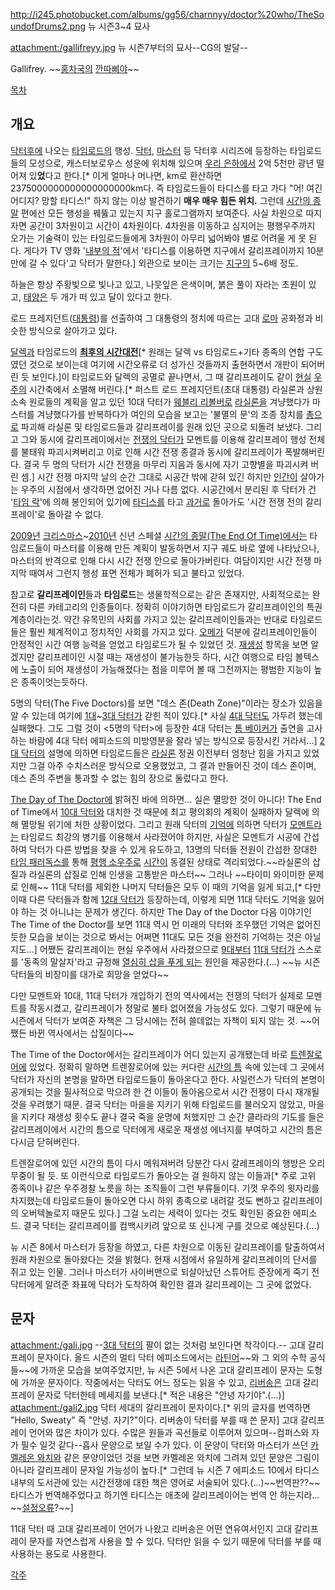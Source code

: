 http://i245.photobucket.com/albums/gg56/charnnyy/doctor%20who/TheSoundofDrums2.png
뉴 시즌3~4 묘사

attachment:/gallifreyy.jpg
뉴 시즌7부터의 묘사--CG의 발달--

Gallifrey.
~~[[영국|홍차국]]의 [[깐따삐야]]~~

[[목차]]
== 개요 ==
[[닥터후]]에 나오는 [[타임로드]]의 행성. [[닥터(닥터후)|닥터]], [[마스터(닥터후)|마스터]] 등 닥터후 시리즈에 등장하는 타임로드들의 모성으로, 캐스터보로우스 성운에 위치해 있으며 [[우리 은하]]에서 2억 5천만 광년 떨어져 있'''었'''다고 한다.[* 이게 얼마나 머나면, km로 환산하면 2375000000000000000000km다. 즉 타임로드들이 타디스를 타고 가다 "어! 여긴 어디지? 망할 타디스!" 하지 않는 이상 발견하기 '''매우 매우 힘든 위치.''' 그런데 [[시간의 종말]] 편에선 모든 행성을 꿰뚫고 있는지 지구 홀로그램까지 보여준다. 사실 차원으로 따지자면 공간이 3차원이고 시간이 4차원이다. 4차원을 이동하고 심지어는 평행우주까지 오가는 기술력이 있는 타임로드들에게 3차원이 아무리 넓어봐야 별로 어려울 게 못 된다. 게다가 TV 영화 '[[닥터후: 내부의 적|내부의 적]]'에서 '타디스를 이용하면 지구에서 갈리프레이까지 10분만에 갈 수 있다'고 닥터가 말한다.] 외관으로 보이는 크기는 [[지구]]의 5~6배 정도.

하늘은 항상 주황빛으로 빛나고 있고, 나뭇잎은 은색이며, 붉은 풀이 자라는 초원이 있고, [[태양]]은 두 개가 떠 있고 달이 있다고 한다.

로드 프레지던트([[대통령]])를 선출하여 그 대통령의 정치에 따르는 고대 [[로마]] 공화정과 비슷한 방식으로 살아가고 있다.

[[달렉]]과 타임로드의 '''[[시간 전쟁|최후의 시간대전]]'''[* 원래는 달렉 vs 타임로드+기타 종족의 연합 구도였던 것으로 보이는데 여기에 시간오류로 더 성가신 것들까지 출현하면서 개판이 되어버린 듯 보인다.]이 타임로드와 달렉의 공멸로 끝나면서, 그 때 갈리프레이도 같이 [[현실]] [[우주]]의 시간축에서 소멸해 버린다.[* 퍼스트 로드 프레지던트(초대 대통령) 라실론과 상원 소속 원로들의 계획을 알고 있던 10대 닥터가 [[웨블리 리볼버]]로 [[라실론]]을 겨냥했다가 마스터를 겨냥했다가를 반복하다가 여인의 모습을 보고는 '불멸의 문'의 조종 장치를 [[총]]으로 파괴해 라실론 및 타임로드들과 갈리프레이를 원래 있던 곳으로 되돌려 보냈다. 그리고 그와 동시에 갈리프레이에서는 [[전쟁의 닥터]]가 모멘트를 이용해 갈리프레이 행성 전체를 불태워 파괴시켜버리고 이로 인해 시간 전쟁 종결과 동시에 갈리프레이가 폭발해버린다. 결국 두 명의 닥터가 시간 전쟁을 마무리 지음과 동시에 자기 고향별을 파괴시켜 버린 셈.] 시간 전쟁 마지막 날의 순간 그대로 시공간 밖에 갇혀 있긴 하지만 [[인간]]이 살아가는 우주의 시점에서 생각하면 없어진 거나 다름 없다. 시공간에서 분리된 후 닥터가 건 '[[타임 락]]'에 의해 봉인되어 있기에 [[타디스]]를 타고 [[과거]]로 돌아가도 '시간 전쟁 전의 갈리프레이'로 돌아갈 수 없다.

[[2009년]] [[성탄절|크리스마스]]~[[2010년]] 신년 스페셜 [[The End of Time|시간의 종말(The End Of Time)]]에서는 타임로드들이 마스터를 이용해 만든 계획이 발동하면서 지구 궤도 바로 옆에 나타났으나, 마스터의 반격으로 인해 다시 시간 전쟁 안으로 돌아가버린다. 여담이지만 시간 전쟁 마지막 때여서 그런지 행성 표면 전체가 폐허가 되고 불타고 있었다.

참고로 '''갈리프레이인'''들과 '''타임로드'''는 생물학적으로는 같은 존재지만, 사회적으로는 완전히 다른 카테고리의 인종들이다. 정확히 이야기하면 타임로드가 갈리프레이인의 특권계층이라는것. 약간 유목민의 사회를 가지고 있는 갈리프레이인들과는 반대로 타임로드들은 훨씬 체계적이고 정치적인 사회를 가지고 있다. [[오메가]] 덕분에 갈리프레이인들이 안정적인 시간 여행 능력을 얻었고 타임로드가 될 수 있었던 것. [[재생성]] 항목을 보면 알겠지만 갈리프레이인 시절 때는 재생성이 불가능한듯 하다, 시간 여행으로 타임 볼텍스에 노출이 되어 재생성이 가능해졌다는 점을 미루어 볼 때 그전까지는 평범한 지능이 높은 종족이엇는듯하다.

5명의 닥터(The Five Doctors)를 보면 "데스 존(Death Zone)"이라는 장소가 있음을 알 수 있는데 여기에 [[1대 닥터|1대]]~[[3대 닥터]]가 갇힌 적이 있다.[* 사실 [[4대 닥터]]도 가두려 했는데 실패했다. 그도 그럴 것이 <5명의 닥터>에 등장한 4대 닥터는 [[톰 베이커]]가 출연을 고사하는 바람에 4대 닥터 에피소드의 미방영분을 잘라 넣는 방식으로 등장시킨 거라서...] [[2대 닥터]]의 설명에 의하면 타임로드들은 [[라실론]] 정권 이전부터 엄청난 힘을 가지고 있었지만 그걸 아주 수치스러운 방식으로 오용했었고, 그 결과 만들어진 것이 데스 존이며, 데스 존의 주변을 통과할 수 없는 힘의 장으로 둘렀다고 한다.

[[The Day of The Doctor]]에 밝혀진 바에 의하면... 실은 멸망한 것이 아니다! The End of Time에서 [[10대 닥터]]와 대치한 것 때문에 최고 평의회의 계획이 실패하자 달렉에 의해 멸망될 위기에 처한 상황이었다. 그리고 원래 닥터의 [[기억]]에 의하면 닥터가 [[모멘트(닥터후)|모멘트]]라는 타임로드 최강의 병기를 이용해서 사라졌어야 하지만, 사실은 모멘트가 시공에 간섭하여 닥터가 다른 방법을 찾을 수 있게 유도하고, 13명의 닥터들 전원이 간섭한 장대한 [[타임 패러독스]]를 통해 [[평행우주|평행 소우주]]로 [[시간]]이 동결된 상태로 격리되었다.~~라실론의 삽질과 라실론의 삽질로 인해 인생을 고통받은 마스터~~ 그러나 ~~타이미 와이미한 문제로 인해~~ 11대 닥터를 제외한 나머지 닥터들은 모두 이 때의 기억을 잃게 되고,[* 다만 이때 다른 닥터들과 함께 [[12대 닥터]]가 등장하는데, 이렇게 되면 11대 닥터도 기억을 잃어야 하는 것 아니냐는 문제가 생긴다. 하지만 The Day of the Doctor 다음 이야기인 The Time of the Doctor를 보면 11대 역시 먼 미래의 닥터와 조우했던 기억은 없어진 듯한 모습을 보이는 것으로 봐서는 어쩌면 11대도 모든 것을 완전히 기억하는 것은 아닐지도...] 어쨌든 갈리프레이는 현실 우주에서 사라졌으므로 [[9대 닥터|9대]]부터 [[11대 닥터]]가 스스로를 '동족의 말살자'라고 규정해 [[삽질|열심히 삽을 푸게 되는]] 원인을 제공한다.(...) ~~뉴 시즌 닥터들의 비장미를 대가로 희망을 얻었다~~

다만 모멘트와 10대, 11대 닥터가 개입하기 전의 역사에서는 전쟁의 닥터가 실제로 모멘트를 작동시켰고, 갈리프레이가 정말로 불타 없어졌을 가능성도 있다. 그렇기 때문에 뉴 시즌에서 닥터가 보여준 자책은 그 당시에는 전혀 쓸데없는 자책이 되지 않는 것. ~~어쨌든 바뀐 역사에서는 삽질이다~~ 

The Time of the Doctor에서는 갈리프레이가 어디 있는지 공개됐는데 바로 [[트렌잘로어]]에 있었다.
정확히 말하면 트렌잘로어에 있는 커다란 [[시간의 틈]] 속에 있는데 그 곳에서 닥터가 자신의 본명을 말하면 타임로드들이 돌아온다고 한다. 사일런스가 닥터의 본명이 공개되는 것을 필사적으로 막으려 한 건 이들이 돌아옴으로서 시간 전쟁이 다시 재개될 것을 우려했기 때문. 결국 닥터는 마을을 지키기 위해 타임로드를 불러오지 않았고, 마을을 지키다 재생성 횟수도 끝나 결국 죽을 운명에 처했지만 그 순간 클라라의 기도를 들은 갈리프레이에서 시간의 틈으로 닥터에게 새로운 재생성 에너지를 부여하고 시간의 틈은 다시금 닫혀버린다.

트렌잘로어에 있던 시간의 틈이 다시 메워져버려 당분간 다시 갈레프레이의 행방은 오리무중이 될 듯. 또 이런식으로 타임로드가 돌아오는 걸 원하지 않는 이들과[* 주로 고위 종족이나 같은 우주경찰 노릇을 하는 조직들이 그런 부류들이다. 기껏 우주의 윗자리를 차지했는데 타임로드들이 돌아오면 다시 하위 종족으로 내려갈 것도 뻔하고 갈리프레이의 오버텍놀로지 때문도 있다.] 그걸 노리는 세력이 있다는 것도 확인된 중요한 에피소드. 결국 닥터는 갈리프레이를 컴백시키려 앞으로 또 신나게 구를 것으로 예상된다.(...)

뉴 시즌 8에서 마스터가 등장을 하였고, 다른 차원으로 이동된 갈리프레이를 탈출하여서 원래 차원으로 돌아왔다는 것을 밝혔다. 현재 시점에서 유일하게 갈리프레이의 단서를 쥐고 있는 인물. 그러나 마스터가 사이버맨으로 되살아났던 스튜어트 준장에게 죽기 전 닥터에게 알려준 좌표에 닥터가 도착하여 확인한 결과 갈리프레이는 그 곳에 없었다.
== 문자 ==
attachment:/gali.jpg
--[[3대 닥터]]의 팔이 없는 것처럼 보인다면 착각이다.--
고대 갈리프레이 문자이다. 올드 시즌의 멀티 닥터 에피소드에서는 [[라틴어]]~~와 그 외의 수학 공식들~~에 가까운 모습을 보여주었지만, 뉴 시즌 5에서 나온 고대 갈리프레이 문자는 도형에 가까운 문자이다. 작중에서는 닥터도 어느 정도는 읽을 수 있고, [[리버송]]은 고대 갈리프레이 문자로 닥터한테 메세지를 보낸다.[* 적은 내용은 "안녕 자기야".(...)]
attachment:/gali2.jpg
닥터 세대의 갈리프레이 문자이다.[* 위의 글자를 번역하면 "Hello, Sweaty" 즉 "안녕. 자기?"이다. 리버송이 닥터를 부를 때 쓴 문자] 고대 갈리프레이 언어와 많은 차이가 있다. 수많은 원들과 곡선들로 이루어져 있으며--컴퍼스와 자가 필수 일것 같다--흡사 문양으로 보일 수가 있다. 이 문양이 닥터와 마스터가 쓰던 [[카멜레온 와치]]와 같은 문양이었던 것을 보면 카멜레온 와치에 그려져 있던 문양은 그림이 아니라 갈리프레이 문자일 가능성이 높다.[* 그런데 뉴 시즌 7 에피소드 10에서 타디스 내부의 도서관에 있는 시간전쟁에 대한 책은 영어로 서술되어 있다.(...)~~번역판??~~ 타디스가 번역해주었다고 하기엔 타디스는 애초에 갈리프레이어는 번역 안 하는지라... ~~[[설정오류]]?~~]

11대 닥터 때 고대 갈리프레이 언어가 나왔고 리버송은 어떤 연유여서인지 고대 갈리프레이 문자를 자연스럽게 사용을 할 수 있다. 닥터만 읽을 수 있기 때문에 닥터를 부를 때 사용하는 용도로 사용한다.

[[각주]]

